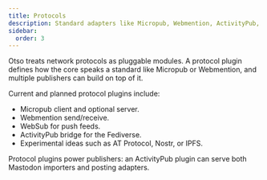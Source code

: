 ```yaml
---
title: Protocols
description: Standard adapters like Micropub, Webmention, ActivityPub, and more.
sidebar:
  order: 3
---
```


Otso treats network protocols as pluggable modules. A protocol plugin defines how the core speaks a standard like Micropub or Webmention, and multiple publishers can build on top of it.

Current and planned protocol plugins include:

- Micropub client and optional server.
- Webmention send/receive.
- WebSub for push feeds.
- ActivityPub bridge for the Fediverse.
- Experimental ideas such as AT Protocol, Nostr, or IPFS.

Protocol plugins power publishers: an ActivityPub plugin can serve both Mastodon importers and posting adapters.
